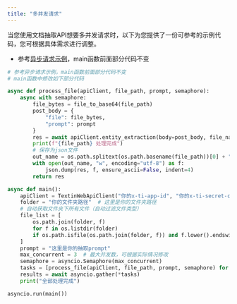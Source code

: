 ```yaml
---
title: "多并发请求"
---
```


当您使用文档抽取API想要多并发请求时，以下为您提供了一份可参考的示例代码，您可根据具体需求进行调整。

- 参考[异步请求示例](/xparse/extract-asyncio)，main函数前面部分代码不变

```python
# 参考异步请求示例，main函数前面部分代码不变
# main函数中修改如下部分代码

async def process_file(apiClient, file_path, prompt, semaphore):
    async with semaphore:
        file_bytes = file_to_base64(file_path)
        post_body = {
            "file": file_bytes,
            "prompt": prompt
        }
        res = await apiClient.entity_extraction(body=post_body, file_name=os.path.basename(file_path))
        print(f"{file_path} 处理完成")
        # 保存为json文件
        out_name = os.path.splitext(os.path.basename(file_path))[0] + "_result.json"
        with open(out_name, "w", encoding="utf-8") as f:
            json.dump(res, f, ensure_ascii=False, indent=4)
        return res

async def main():
    apiClient = TextinWebApiClient("你的x-ti-app-id", "你的x-ti-secret-code")
    folder = "你的文件夹路径"  # 这里是你的文件夹路径
    # 自动获取文件夹下所有文件（自动过滤文件类型）
    file_list = [
        os.path.join(folder, f)
        for f in os.listdir(folder)
        if os.path.isfile(os.path.join(folder, f)) and f.lower().endswith(('.pdf','.jpg','.jpeg','.png','.doc','.docx','.ofd','.xlsx','.xls'))
    ]
    prompt = "这里是你的抽取prompt"
    max_concurrent = 3  # 最大并发数，可根据实际情况修改
    semaphore = asyncio.Semaphore(max_concurrent)
    tasks = [process_file(apiClient, file_path, prompt, semaphore) for file_path in file_list]
    results = await asyncio.gather(*tasks)
    print("全部处理完成")

asyncio.run(main())
```